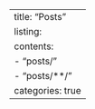 ---
title: "Posts"
listing:
    contents: 
        - "posts/"
        - "posts/**/"
    categories: true
---